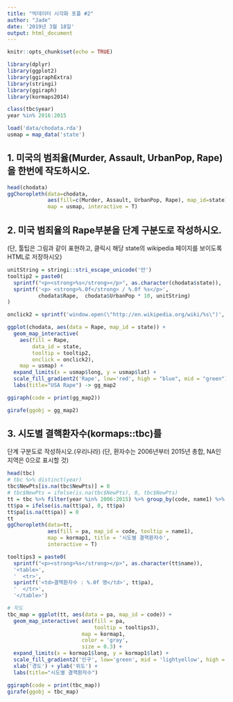 ```yaml
---
title: "빅데이터 시각화 포플 #2"
author: "Jade"
date: '2019년 3월 18일'
output: html_document
---
```


```r
knitr::opts_chunk$set(echo = TRUE)
```

```r
library(dplyr)
library(ggplot2)
library(ggiraphExtra)
library(stringi)
library(ggiraph)
library(kormaps2014)

class(tbc$year)
year %in% 2016:2015

load('data/chodata.rda')
usmap = map_data('state')
```

## 1. 미국의 범죄율(Murder, Assault, UrbanPop, Rape)을 한번에 작도하시오.
```r
head(chodata)
ggChoropleth(data=chodata,
             aes(fill=c(Murder, Assault, UrbanPop, Rape), map_id=state),
             map = usmap, interactive = T)

```

## 2. 미국 범죄율의 Rape부분을 단계 구분도로 작성하시오.
(단, 툴팁은 그림과 같이 표현하고, 클릭시 해당 state의 wikipedia 페이지를 보이도록 HTML로 저장하시오)
```r
unitString = stringi::stri_escape_unicode('만')
tooltip2 = paste0(
  sprintf("<p><strong>%s</strong></p>", as.character(chodata$state)),
  sprintf('<p> <strong>%.0f</strong> / %.0f %s</p>',
          chodata$Rape,  chodata$UrbanPop * 10, unitString)
)

onclick2 = sprintf('window.open(\"http://en.wikipedia.org/wiki/%s\")', as.character(chodata$state))

ggplot(chodata, aes(data = Rape, map_id = state)) +
  geom_map_interactive( 
    aes(fill = Rape,
        data_id = state,
        tooltip = tooltip2,
        onclick = onclick2), 
    map = usmap) +
  expand_limits(x = usmap$long, y = usmap$lat) +
  scale_fill_gradient2('Rape', low='red', high = "blue", mid = "green") +
  labs(title="USA Rape") -> gg_map2

```

```r
ggiraph(code = print(gg_map2))
```
```r
girafe(ggobj = gg_map2)
```


## 3. 시도별 결핵환자수(kormaps::tbc)를
단계 구분도로 작성하시오.(우리나라)
(단, 환자수는 2006년부터 2015년 총합, NA인 지역은 0으로 표시할 것)
```r
head(tbc)
# tbc %>% distinct(year)
tbc$NewPts[is.na(tbc$NewPts)] = 0
# tbc$NewPts = ifelse(is.na(tbc$NewPts), 0, tbc$NewPts)
tt = tbc %>% filter(year %in% 2006:2015) %>% group_by(code, name1) %>% summarise(pa = sum(NewPts))
tt$pa = ifelse(is.na(tt$pa), 0, tt$pa)
tt$pa[is.na(tt$pa)] = 0
tt
ggChoropleth(data=tt, 
             aes(fill = pa, map_id = code, tooltip = name1),
             map = kormap1, title = '시도별 결핵환자수',
             interactive = T) 
```

```r
tooltips3 = paste0(
  sprintf("<p><strong>%s</strong></p>", as.character(tt$name)),
  '<table>',
  '  <tr>',
  sprintf('<td>결핵환자수 : %.0f 명</td>', tt$pa),
  '  </tr>',
  '</table>')

# 작도
tbc_map = ggplot(tt, aes(data = pa, map_id = code)) +
  geom_map_interactive( aes(fill = pa,
                            tooltip = tooltips3), 
                        map = kormap1,
                        color = 'gray',
                        size = 0.3) + 
  expand_limits(x = kormap1$long, y = kormap1$lat) +
  scale_fill_gradient2('인구', low='green', mid = 'lightyellow', high = 'red') +
  xlab('경도') + ylab('위도') + 
  labs(title="시도별 결핵환자수")

ggiraph(code = print(tbc_map))
girafe(ggobj = tbc_map)
```




